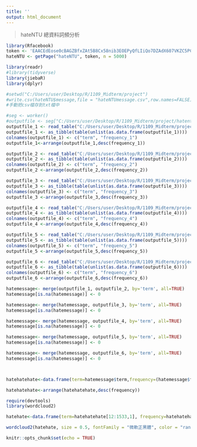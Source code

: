 ---
title: ''
output: html_document
---
> hateNTU 總資料詞頻分析

```{r}
library(Rfacebook)
token <- 'EAACEdEose0cBAGZBfxZAt5B8Cx58nib3EOEPyQfLIiQo7DZAdX607VKZC5PCgRbmNeLGkajf1kOZB0hS5ZBuGvt4HGyZCPzZAMGHqKNyMhA1p62ZC5C0UV9vZAmhmhnwJibbhiOSYD0UnDlxx0QooSO8ZBnVmkZCOj7HWMK4w63ZB0vMbblVD2btD6YXGfxci5tTbQQFuPjQZAuglAc4Hb5p8sxErC'
hateNTU <- getPage("hateNTU", token, n = 5000)

library(readr)
#library(tidyverse)
library(jiebaR)
library(dplyr)

#setwd("C:/Users/user/Desktop/R/1109_Midterm/project")
#write.csv(hateNTU$message,file = "hateNTUmessage.csv",row.names=FALSE)
#手動把csv檔存到txt檔中

#seg <- worker()
#outputfile <- seg["C:/Users/user/Desktop/R/1109_Midterm/project/hatentutest.txt"]
outputfile_1 <- read_table("C:/Users/user/Desktop/R/1109_Midterm/project/hatentutest_1.txt",col_names =FALSE)
outputfile_1 <- as_tibble(table(unlist(as.data.frame(outputfile_1))))
colnames(outputfile_1) <- c("term", "frequency_1")
outputfile_1<-arrange(outputfile_1,desc(frequency_1))

outputfile_2 <- read_table("C:/Users/user/Desktop/R/1109_Midterm/project/hatentutest_2.txt",col_names =FALSE)
outputfile_2 <- as_tibble(table(unlist(as.data.frame(outputfile_2))))
colnames(outputfile_2) <- c("term", "frequency_2")
outputfile_2 <-arrange(outputfile_2,desc(frequency_2))

outputfile_3 <- read_table("C:/Users/user/Desktop/R/1109_Midterm/project/hatentutest_3.txt",col_names =FALSE)
outputfile_3 <- as_tibble(table(unlist(as.data.frame(outputfile_3))))
colnames(outputfile_3) <- c("term", "frequency_3")
outputfile_3 <-arrange(outputfile_3,desc(frequency_3))

outputfile_4 <- read_table("C:/Users/user/Desktop/R/1109_Midterm/project/hatentutest_4.txt",col_names =FALSE)
outputfile_4 <- as_tibble(table(unlist(as.data.frame(outputfile_4))))
colnames(outputfile_4) <- c("term", "frequency_4")
outputfile_4 <-arrange(outputfile_4,desc(frequency_4))

outputfile_5 <- read_table("C:/Users/user/Desktop/R/1109_Midterm/project/hatentutest_5.txt",col_names =FALSE)
outputfile_5 <- as_tibble(table(unlist(as.data.frame(outputfile_5))))
colnames(outputfile_5) <- c("term", "frequency_5")
outputfile_5 <-arrange(outputfile_5,desc(frequency_5))

outputfile_6 <- read_table("C:/Users/user/Desktop/R/1109_Midterm/project/hatentutest_6.txt",col_names =FALSE)
outputfile_6 <- as_tibble(table(unlist(as.data.frame(outputfile_6))))
colnames(outputfile_6) <- c("term", "frequency_6")
outputfile_6 <-arrange(outputfile_6,desc(frequency_6))

hatemessage<- merge(outputfile_1, outputfile_2, by='term', all=TRUE)  
hatemessage[is.na(hatemessage)] <- 0   

hatemessage<- merge(hatemessage, outputfile_3, by='term', all=TRUE)  
hatemessage[is.na(hatemessage)] <- 0

hatemessage<- merge(hatemessage, outputfile_4, by='term', all=TRUE)  
hatemessage[is.na(hatemessage)] <- 0

hatemessage<- merge(hatemessage, outputfile_5, by='term', all=TRUE)  
hatemessage[is.na(hatemessage)] <- 0

hatemessage<- merge(hatemessage, outputfile_6, by='term', all=TRUE)  
hatemessage[is.na(hatemessage)] <- 0



hatehatehate<-data.frame(term=hatemessage$term,frequency=(hatemessage$frequency_1+hatemessage$frequency_2+hatemessage$frequency_3+hatemessage$frequency_4+hatemessage$frequency_5+hatemessage$frequency_6))

hatehatehate<-arrange(hatehatehate,desc(frequency))

require(devtools)
library(wordcloud2)

hatehate<-data.frame(term=hatehatehate[12:1533,1], frequency=hatehatehate[12:1533,2])

wordcloud2(hatehate, size = 0.5, fontFamily = "微軟正黑體", color = "random-light", backgroundColor = "black")
```

```{r setup, include=FALSE}
knitr::opts_chunk$set(echo = TRUE)
```
